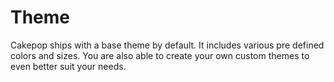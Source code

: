 # Theme

Cakepop ships with a base theme by default. It includes various pre defined colors and sizes. You are also able to create your own custom themes to even better suit your needs.
